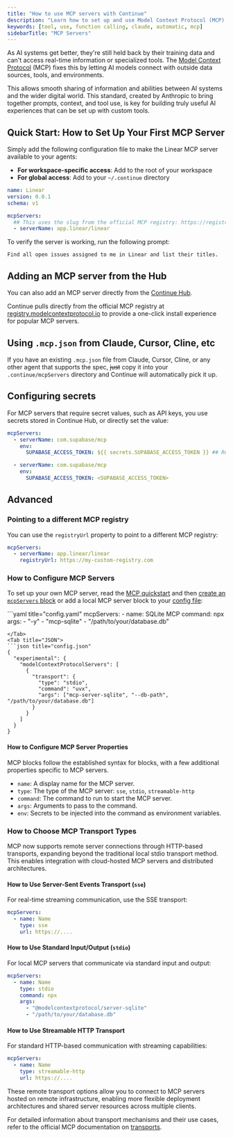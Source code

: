 ```yaml
---
title: "How to use MCP servers with Continue"
description: "Learn how to set up and use Model Context Protocol (MCP) servers with Continue to enhance your AI agents with external tools and data sources."
keywords: [tool, use, function calling, claude, automatic, mcp]
sidebarTitle: "MCP Servers"
---
```


As AI systems get better, they're still held back by their training data and
can't access real-time information or specialized tools. The [Model Context
Protocol](https://modelcontextprotocol.io/introduction) (MCP) fixes this by
letting AI models connect with outside data sources, tools, and environments.

This allows smooth sharing of information and abilities between AI systems and
the wider digital world. This standard, created by Anthropic to bring together
prompts, context, and tool use, is key for building truly useful AI experiences
that can be set up with custom tools.

## Quick Start: How to Set Up Your First MCP Server

Simply add the following configuration file to make the Linear MCP server available to your agents:

- **For workspace-specific access**: Add to the root of your workspace
- **For global access**: Add to your `~/.continue` directory

```yaml title=".continue/mcpServers/linear.yaml"
name: Linear
version: 0.0.1
schema: v1

mcpServers:
  ## This uses the slug from the official MCP registry: https://registry.modelcontextprotocol.io
  - serverName: app.linear/linear
```

To verify the server is working, run the following prompt:

```
Find all open issues assigned to me in Linear and list their titles.
```

## Adding an MCP server from the Hub

You can also add an MCP server directly from the [Continue Hub](https://hub.continue.dev/?type=mcpServers).

Continue pulls directly from the official MCP registry at [registry.modelcontextprotocol.io](https://registry.modelcontextprotocol.io) to provide a one-click install experience for popular MCP servers.

## Using `.mcp.json` from Claude, Cursor, Cline, etc

If you have an existing `.mcp.json` file from Claude, Cursor, Cline, or any other agent that supports the spec, ~~just~~ copy it into your `.continue/mcpServers` directory and Continue will automatically pick it up.


## Configuring secrets

For MCP servers that require secret values, such as API keys, you use secrets stored in Continue Hub, or directly set the value:

```yaml title=".continue/mcpServers/linear.yaml highlight={3-4, 9-10}
mcpServers:
  - serverName: com.supabase/mcp
    env:
      SUPABASE_ACCESS_TOKEN: ${{ secrets.SUPABASE_ACCESS_TOKEN }} ## Read from Continue Hub secrets

  - serverName: com.supabase/mcp
    env:
      SUPABASE_ACCESS_TOKEN: <SUPABASE_ACCESS_TOKEN>
```

## Advanced

### Pointing to a different MCP registry

You can use the `registryUrl` property to point to a different MCP registry:

```yaml title=".continue/mcpServers/linear.yaml"
mcpServers:
  - serverName: app.linear/linear
    registryUrl: https://my-custom-registry.com
```

### How to Configure MCP Servers

To set up your own MCP server, read the [MCP
quickstart](https://modelcontextprotocol.io/quickstart) and then [create an
`mcpServers`
block](https://hub.continue.dev/new?type=block&blockType=mcpServers) or add a local MCP
server block to your [config file](./configuration.md):

<Tabs>
  <Tab title="YAML">
  ```yaml title="config.yaml"
  mcpServers:
    - name: SQLite MCP
      command: npx
      args:
        - "-y"
        - "mcp-sqlite"
        - "/path/to/your/database.db"

````
</Tab>
<Tab title="JSON">
```json title="config.json"
{
  "experimental": {
    "modelContextProtocolServers": [
      {
        "transport": {
          "type": "stdio",
          "command": "uvx",
          "args": ["mcp-server-sqlite", "--db-path", "/path/to/your/database.db"]
        }
      }
    ]
  }
}
````

  </Tab>
</Tabs>

#### How to Configure MCP Server Properties

MCP blocks follow the established syntax for blocks, with a few additional properties specific to MCP servers.

- `name`: A display name for the MCP server.
- `type`: The type of the MCP server: `sse`, `stdio`, `streamable-http`
- `command`: The command to run to start the MCP server.
- `args`: Arguments to pass to the command.
- `env`: Secrets to be injected into the command as environment variables.

### How to Choose MCP Transport Types

MCP now supports remote server connections through HTTP-based transports, expanding beyond the traditional local stdio transport method. This enables integration with cloud-hosted MCP servers and distributed architectures.

#### How to Use Server-Sent Events Transport (`sse`)

For real-time streaming communication, use the SSE transport:

```yaml
mcpServers:
  - name: Name
    type: sse
    url: https://....
```

#### How to Use Standard Input/Output (`stdio`)

For local MCP servers that communicate via standard input and output:

```yaml
mcpServers:
  - name: Name
    type: stdio
    command: npx
    args:
      - "@modelcontextprotocol/server-sqlite"
      - "/path/to/your/database.db"
```

#### How to Use Streamable HTTP Transport

For standard HTTP-based communication with streaming capabilities:

```yaml
mcpServers:
  - name: Name
    type: streamable-http
    url: https://....
```

These remote transport options allow you to connect to MCP servers hosted on remote infrastructure, enabling more flexible deployment architectures and shared server resources across multiple clients.

For detailed information about transport mechanisms and their use cases, refer to the official MCP documentation on [transports](https://modelcontextprotocol.io/docs/concepts/transports#server-sent-events-sse).
